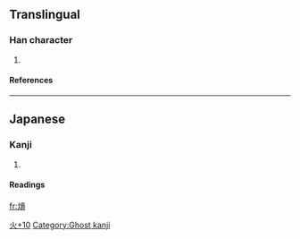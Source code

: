 ==Translingual==
===Han character===
{{Han char|rn=86|rad=火|as=10|sn=14|four=|canj=火一月金 (FMBC), X火一月金 (XFMBC)}}
# {{defn|Han|sort=火10}}
====References====
{{Han ref|kx=0680.101|dkj=19321|dj=1091.130|hdz=80029.090|uh=7195|ud=29077}}

----
==Japanese==
===Kanji===
{{ja-kanji|grade=|rs=火10}}
# {{defn|Japanese}} 
====Readings====
{{ja-readings|on=[[こう]] (kō)|kun=[[おおずつ]] (oozutsu)}}




[[Category:Japanese-only CJKV Characters|火+10]]

[[fr:熕]]
[[Category:Ghost kanji]]